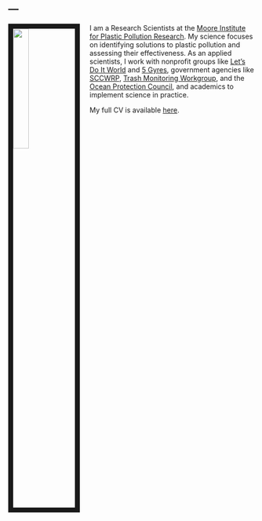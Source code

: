 ---
---

<link rel="stylesheet" href="styles.css" type="text/css">

<img src="images/Me.jpg" style="width:25%; border:10px solid; margin-right: 20px" align="left">

I am a Research Scientists at the [Moore Institute for Plastic Pollution Research](https://mooreplasticresearch.org/). My science focuses on identifying solutions to plastic pollution and assessing their effectiveness. As an applied scientists, I work with nonprofit groups like [Let’s Do It World](https://www.letsdoitworld.org/) and [5 Gyres](https://www.5gyres.org/), government agencies like [SCCWRP](http://www.sccwrp.org/), [Trash Monitoring Workgroup](https://mywaterquality.ca.gov/monitoring_council/trash_monitoring/), and the [Ocean Protection Council](http://www.opc.ca.gov/), and academics to implement science in practice. 

My full CV is available [here](files/WinCowgerCV.pdf).